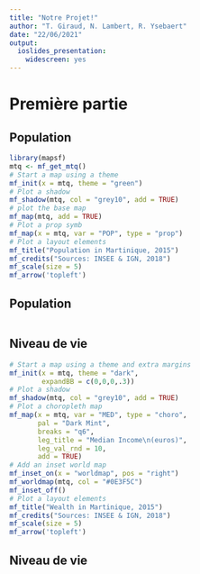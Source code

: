 ```yaml
---
title: "Notre Projet!"
author: "T. Giraud, N. Lambert, R. Ysebaert"
date: "22/06/2021"
output: 
  ioslides_presentation: 
    widescreen: yes
---
```


# Première partie

## Population

```r
library(mapsf)
mtq <- mf_get_mtq()
# Start a map using a theme
mf_init(x = mtq, theme = "green")
# Plot a shadow
mf_shadow(mtq, col = "grey10", add = TRUE)
# plot the base map
mf_map(mtq, add = TRUE)
# Plot a prop symb 
mf_map(x = mtq, var = "POP", type = "prop")
# Plot a layout elements
mf_title("Population in Martinique, 2015")
mf_credits("Sources: INSEE & IGN, 2018")
mf_scale(size = 5)
mf_arrow('topleft')
```


## Population
```r
```



## Niveau de vie {.smaller}

```r
# Start a map using a theme and extra margins 
mf_init(x = mtq, theme = "dark",
        expandBB = c(0,0,0,.3)) 
# Plot a shadow
mf_shadow(mtq, col = "grey10", add = TRUE)
# Plot a choropleth map
mf_map(x = mtq, var = "MED", type = "choro",
       pal = "Dark Mint", 
       breaks = "q6", 
       leg_title = "Median Income\n(euros)", 
       leg_val_rnd = 10,
       add = TRUE)
# Add an inset world map
mf_inset_on(x = "worldmap", pos = "right")
mf_worldmap(mtq, col = "#0E3F5C")
mf_inset_off()
# Plot a layout elements
mf_title("Wealth in Martinique, 2015")
mf_credits("Sources: INSEE & IGN, 2018")
mf_scale(size = 5)
mf_arrow('topleft')
```

## Niveau de vie 
```r
```
